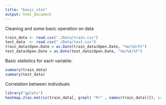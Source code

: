```yaml
---
title: "basic_stat"
output: html_document
---
```


Cleaning and some basic operation on data
```r
train_data <- read.csv("./Data/train.csv")
test_data  <- read.csv("./Data/test.csv")
train_data$Open.Date = as.Date(train_data$Open.Date, "%m/%d/%Y")
test_data$Open.Date = as.Date(test_data$Open.Date, "%m/%d/%Y")
```

Basic statistics for each variable:
```r
summary(train_data)
summary(test_data)
```

Correlation between individuals
```r
library("gplots")
heatmap.2(as.matrix(train_data[, grepl( "P+" , names(train_data))]), scale="column")
```
